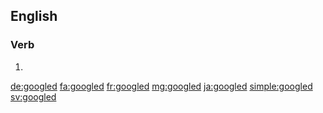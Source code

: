 ==English==

===Verb===
{{head|en|verb form}}

# {{en-past of|google}}

[[de:googled]]
[[fa:googled]]
[[fr:googled]]
[[mg:googled]]
[[ja:googled]]
[[simple:googled]]
[[sv:googled]]
